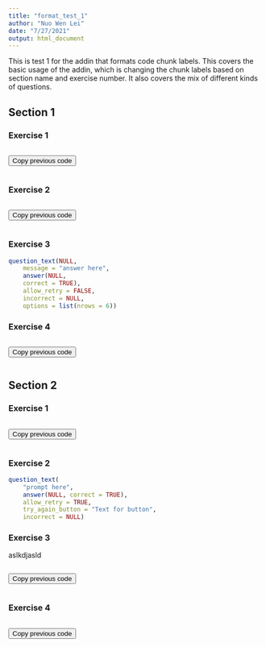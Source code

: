 ```yaml
---
title: "format_test_1"
author: "Nuo Wen Lei"
date: "7/27/2021"
output: html_document
---
```


This is test 1 for the addin that formats code chunk labels. This covers the basic usage of the addin, which is changing the chunk labels based on section name and exercise number. It also covers the mix of different kinds of questions.

## Section 1

### Exercise 1


```r

```

<button onclick = "transfer_code(this)">Copy previous code</button>

```r

```

###

### Exercise 2


```r

```

<button onclick = "transfer_code(this)">Copy previous code</button>

```r

```

###

### Exercise 3


```r
question_text(NULL,
	message = "answer here",
	answer(NULL,
	correct = TRUE),
	allow_retry = FALSE,
	incorrect = NULL,
	options = list(nrows = 6))
```

###


### Exercise 4


```r

```

<button onclick = "transfer_code(this)">Copy previous code</button>

```r

```

###

## Section 2

### Exercise 1


```r

```

<button onclick = "transfer_code(this)">Copy previous code</button>

```r

```

###

### Exercise 2


```r
question_text(
	"prompt here",
	answer(NULL, correct = TRUE),
	allow_retry = TRUE,
	try_again_button = "Text for button",
	incorrect = NULL)
```

###

### Exercise 3

aslkdjasld

```r

```

<button onclick = "transfer_code(this)">Copy previous code</button>

```r

```

###

### Exercise 4


```r

```

<button onclick = "transfer_code(this)">Copy previous code</button>

```r

```

###
